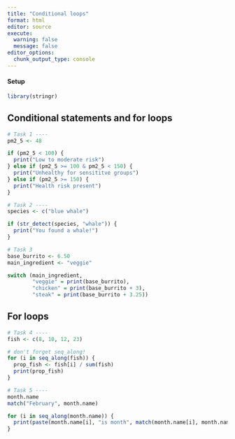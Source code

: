 ```yaml
---
title: "Conditional loops"
format: html
editor: source
execute:
  warning: false
  message: false
editor_options: 
  chunk_output_type: console
---
```


#### Setup

```r
library(stringr)
```

## Conditional statements and for loops

```r
# Task 1 ----
pm2_5 <- 48

if (pm2_5 < 100) {
  print("Low to moderate risk")
} else if (pm2_5 >= 100 & pm2_5 < 150) {
  print("Unhealthy for sensititve groups")
} else if (pm2_5 >= 150) {
  print("Health risk present")
}
```

```r
# Task 2 ----
species <- c("blue whale")

if (str_detect(species, "whale")) {
  print("You found a whale!")
}
```

```r
# Task 3
base_burrito <- 6.50
main_ingredient <- "veggie"

switch (main_ingredient,
        "veggie" = print(base_burrito),
        "chicken" = print(base_burrito + 3),
        "steak" = print(base_burrito + 3.25))
```

## For loops

```r
# Task 4 ----
fish <- c(8, 10, 12, 23)

# don't forget seq_along!
for (i in seq_along(fish)) {
  prop_fish <- fish[i] / sum(fish)
  print(prop_fish)
}
```

```r
# Task 5 ----
month.name
match("February", month.name)

for (i in seq_along(month.name)) {
  print(paste(month.name[i], "is month", match(month.name[i], month.name)))
}
```

